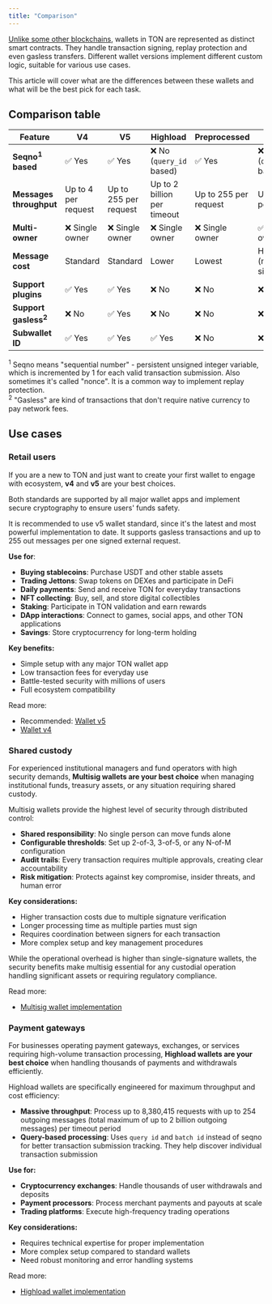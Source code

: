 ```yaml
---
title: "Comparison"
---
```


[Unlike some other blockchains](/guidebook/from-ethereum), wallets in TON are represented as distinct smart contracts. They handle transaction signing, replay protection and even gasless transfers. Different wallet versions implement different custom logic, suitable for various use cases.

This article will cover what are the differences between these wallets and what will be the best pick for each task.

## Comparison table

| Feature                         | V4                  | V5                    | Highload                  | Preprocessed          | Multisig                     |
|---------------------------------|---------------------|-----------------------|---------------------------|-----------------------|------------------------------|
| **Seqno<sup>1</sup> based**     | ✅ Yes               | ✅ Yes                 | ❌ No (`query_id` based)     | ✅ Yes                 | ❌ No (`query_id` based)        |
| **Messages throughput**         | Up to 4 per request | Up to 255 per request | Up to 2 billion per timeout | Up to 255 per request | Up to 255 per vote           |
| **Multi-owner**                 | ❌ Single owner      | ❌ Single owner        | ❌ Single owner            | ❌ Single owner        | ✅ Multiple owners            |
| **Message cost**                | Standard            | Standard              | Lower                     | Lowest                | Higher (multiple signatures) |
| **Support plugins**             | ✅ Yes               | ✅ Yes                 | ❌ No                      | ❌ No                  | ❌ No                         |
| **Support gasless<sup>2</sup>** | ❌ No                | ✅ Yes                 | ❌ No                      | ❌ No                  | ❌ No                         |
| **Subwallet ID**                | ✅ Yes               | ✅ Yes                 | ✅ Yes                     | ❌ No                  | ❌ No                         |

<sup>1</sup> Seqno means "sequential number" - persistent unsigned integer variable, which is incremented by 1 for each valid transaction submission. Also sometimes it's called "nonce". It is a common way to implement replay protection.<br/>
<sup>2</sup> "Gasless" are kind of transactions that don't require native currency to pay network fees. 

## Use cases

### Retail users

If you are a new to TON and just want to create your first wallet to engage with ecosystem, **v4** and **v5** are your best choices.

Both standards are supported by all major wallet apps and implement secure cryptography to ensure users' funds safety. 

It is recommended to use v5 wallet standard, since it's the latest and most powerful implementation to date. It supports gasless transactions and up to 255 out messages per one signed external request.


**Use for**:
- **Buying stablecoins**: Purchase USDT and other stable assets
- **Trading Jettons**: Swap tokens on DEXes and participate in DeFi
- **Daily payments**: Send and receive TON for everyday transactions
- **NFT collecting**: Buy, sell, and store digital collectibles
- **Staking**: Participate in TON validation and earn rewards
- **DApp interactions**: Connect to games, social apps, and other TON applications
- **Savings**: Store cryptocurrency for long-term holding

**Key benefits:**
- Simple setup with any major TON wallet app
- Low transaction fees for everyday use
- Battle-tested security with millions of users
- Full ecosystem compatibility

Read more:
- Recommended: [Wallet v5](/standard/wallets/v5)
- [Wallet v4](/standard/wallets/v4)

### Shared custody

For experienced institutional managers and fund operators with high security demands, **Multisig wallets are your best choice** when managing institutional funds, treasury assets, or any situation requiring shared custody.

Multisig wallets provide the highest level of security through distributed control:
- **Shared responsibility**: No single person can move funds alone
- **Configurable thresholds**: Set up 2-of-3, 3-of-5, or any N-of-M configuration
- **Audit trails**: Every transaction requires multiple approvals, creating clear accountability
- **Risk mitigation**: Protects against key compromise, insider threats, and human error

**Key considerations:**
- Higher transaction costs due to multiple signature verification
- Longer processing time as multiple parties must sign
- Requires coordination between signers for each transaction
- More complex setup and key management procedures

While the operational overhead is higher than single-signature wallets, the security benefits make multisig essential for any custodial operation handling significant assets or requiring regulatory compliance.

Read more:
- [Multisig wallet implementation](/standard/wallets/multisig)

### Payment gateways

For businesses operating payment gateways, exchanges, or services requiring high-volume transaction processing, **Highload wallets are your best choice** when handling thousands of payments and withdrawals efficiently.

Highload wallets are specifically engineered for maximum throughput and cost efficiency:
- **Massive throughput**: Process up to 8,380,415 requests with up to 254 outgoing messages (total maximum of up to 2 billion outgoing messages) per timeout period
- **Query-based processing**: Uses `query id` and `batch id` instead of seqno for better transaction submission tracking. They help discover individual transaction submission

**Use for:**
- **Cryptocurrency exchanges**: Handle thousands of user withdrawals and deposits
- **Payment processors**: Process merchant payments and payouts at scale
- **Trading platforms**: Execute high-frequency trading operations

**Key considerations:**
- Requires technical expertise for proper implementation
- More complex setup compared to standard wallets
- Need robust monitoring and error handling systems

Read more:
- [Highload wallet implementation](/standard/wallets/highload)